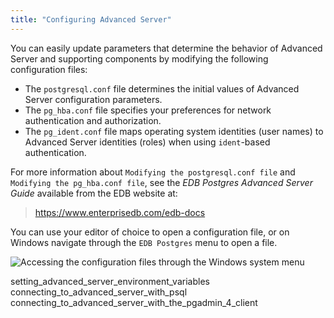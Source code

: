 ```yaml
---
title: "Configuring Advanced Server"
---
```


<div id="configuring_advanced_server" class="registered_link"></div>


You can easily update parameters that determine the behavior of Advanced Server and supporting components by modifying the following configuration files:

  - The `postgresql.conf` file determines the initial values of Advanced Server configuration parameters.
  - The `pg_hba.conf` file specifies your preferences for network authentication and authorization.
  - The `pg_ident.conf` file maps operating system identities (user names) to Advanced Server identities (roles) when using `ident`-based authentication.

For more information about `Modifying the postgresql.conf file` and `Modifying the pg_hba.conf file`, see the *EDB Postgres Advanced Server Guide* available from the EDB website at:

> <https://www.enterprisedb.com/edb-docs>

You can use your editor of choice to open a configuration file, or on Windows navigate through the `EDB Postgres` menu to open a file.

![*Accessing the configuration files through the Windows system menu*](../images/accessing_configuration_files.png)

<div class="toctree" data-maxdepth="3">

setting_advanced_server_environment_variables connecting_to_advanced_server_with_psql connecting_to_advanced_server_with_the_pgadmin_4_client

</div>
